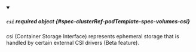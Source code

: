 


<details className="config-field" data-expandable="true" open>
<summary>

##### `csi` <span className="config-field-required" data-required="false">required</span> <span className="config-field-type">object</span> <span className="config-field-default"></span> <span className="config-field-enum"></span> {#spec-clusterRef-podTemplate-spec-volumes-csi}

csi (Container Storage Interface) represents ephemeral storage that is handled by certain external CSI drivers (Beta feature).

</summary>

<PartialCsireference />


</details>
